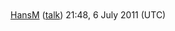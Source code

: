 <article id="32328154" title=Talk:Duke Friedrich of Saxe-Altenburg>
	<talkpage id="32328154" title="Talk:Duke Friedrich of Saxe-Altenburg">
{{Translated page|de|Friedrich von Sachsen-Altenburg (1599–1625)}}
[[User:HansM|HansM]] ([[User talk:HansM|talk]]) 21:48, 6 July 2011 (UTC)
	</talkpage>
</article>